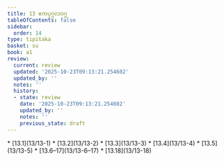 ```yaml
---
title: 13 ဧကပုဂ္ဂလဝဂ္ဂ
tableOfContents: false
sidebar:
  order: 14
type: tipitaka
basket: su
book: a1
review:
  current: review
  updated: '2025-10-23T09:13:21.254602'
  updated_by: ''
  notes: ''
  history:
  - state: review
    date: '2025-10-23T09:13:21.254602'
    updated_by: ''
    notes: ''
    previous_state: draft
---
```



<ReviewStatus review={frontmatter.review} showDetails={true} />

<HypothesisAnnotation frontmatter={frontmatter} />

<DynamicBreadcrumb />



<TableOfContents book="a1" section="13">
* [13.1](13/13-1)
* [13.2](13/13-2)
* [13.3](13/13-3)
* [13.4](13/13-4)
* [13.5](13/13-5)
* [13.6–17](13/13-6–17)
* [13.18](13/13-18)
</TableOfContents>